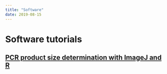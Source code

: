 ```yaml
---
title: "Software"
date: 2019-08-15
---
```


# Software tutorials

## [PCR product size determination with ImageJ and R](sw_pcr_size_determination.html)